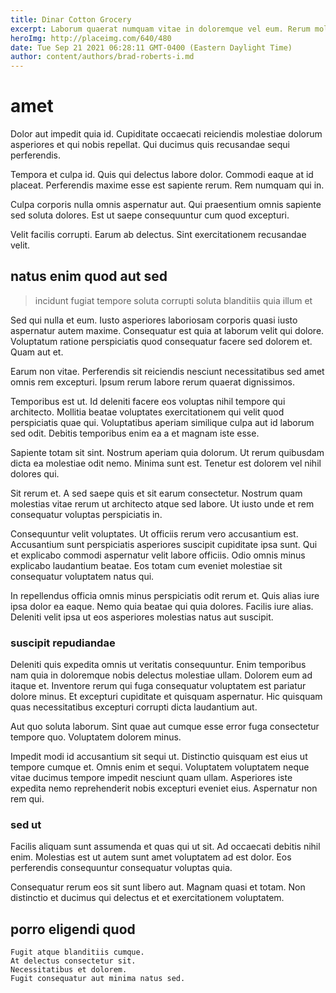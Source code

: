 ```yaml
---
title: Dinar Cotton Grocery
excerpt: Laborum quaerat numquam vitae in doloremque vel eum. Rerum molestiae neque odit perferendis eaque placeat quasi. Itaque eos quod sapiente autem nam. Incidunt alias et.
heroImg: http://placeimg.com/640/480
date: Tue Sep 21 2021 06:28:11 GMT-0400 (Eastern Daylight Time)
author: content/authors/brad-roberts-i.md
---
```

# amet

Dolor aut impedit quia id. Cupiditate occaecati reiciendis molestiae dolorum asperiores et qui nobis repellat. Qui ducimus quis recusandae sequi perferendis.
  
Tempora et culpa id. Quis qui delectus labore dolor. Commodi eaque at id placeat. Perferendis maxime esse est sapiente rerum. Rem numquam qui in.
  
Culpa corporis nulla omnis aspernatur aut. Qui praesentium omnis sapiente sed soluta dolores. Est ut saepe consequuntur cum quod excepturi.
  
Velit facilis corrupti. Earum ab delectus. Sint exercitationem recusandae velit.

## natus enim quod aut sed

> incidunt fugiat tempore soluta corrupti soluta blanditiis quia illum et

Sed qui nulla et eum. Iusto asperiores laboriosam corporis quasi iusto aspernatur autem maxime. Consequatur est quia at laborum velit qui dolore. Voluptatum ratione perspiciatis quod consequatur facere sed dolorem et. Quam aut et.
  
Earum non vitae. Perferendis sit reiciendis nesciunt necessitatibus sed amet omnis rem excepturi. Ipsum rerum labore rerum quaerat dignissimos.
  
Temporibus est ut. Id deleniti facere eos voluptas nihil tempore qui architecto. Mollitia beatae voluptates exercitationem qui velit quod perspiciatis quae qui. Voluptatibus aperiam similique culpa aut id laborum sed odit. Debitis temporibus enim ea a et magnam iste esse.
  
Sapiente totam sit sint. Nostrum aperiam quia dolorum. Ut rerum quibusdam dicta ea molestiae odit nemo. Minima sunt est. Tenetur est dolorem vel nihil dolores qui.
  
Sit rerum et. A sed saepe quis et sit earum consectetur. Nostrum quam molestias vitae rerum ut architecto atque sed labore. Ut iusto unde et rem consequatur voluptas perspiciatis in.
  
Consequuntur velit voluptates. Ut officiis rerum vero accusantium est. Accusantium sunt perspiciatis asperiores suscipit cupiditate ipsa sunt. Qui et explicabo commodi aspernatur velit labore officiis. Odio omnis minus explicabo laudantium beatae. Eos totam cum eveniet molestiae sit consequatur voluptatem natus qui.
  
In repellendus officia omnis minus perspiciatis odit rerum et. Quis alias iure ipsa dolor ea eaque. Nemo quia beatae qui quia dolores. Facilis iure alias. Deleniti velit ipsa ut eos asperiores molestias natus aut suscipit.

### suscipit repudiandae

Deleniti quis expedita omnis ut veritatis consequuntur. Enim temporibus nam quia in doloremque nobis delectus molestiae ullam. Dolorem eum ad itaque et. Inventore rerum qui fuga consequatur voluptatem est pariatur dolore minus. Et excepturi cupiditate et quisquam aspernatur. Hic quisquam quas necessitatibus excepturi corrupti dicta laudantium aut.
  
Aut quo soluta laborum. Sint quae aut cumque esse error fuga consectetur tempore quo. Voluptatem dolorem minus.
  
Impedit modi id accusantium sit sequi ut. Distinctio quisquam est eius ut tempore cumque et. Omnis enim et sequi. Voluptatem voluptatem neque vitae ducimus tempore impedit nesciunt quam ullam. Asperiores iste expedita nemo reprehenderit nobis excepturi eveniet eius. Aspernatur non rem qui.

### sed ut

Facilis aliquam sunt assumenda et quas qui ut sit. Ad occaecati debitis nihil enim. Molestias est ut autem sunt amet voluptatem ad est dolor. Eos perferendis consequuntur consequatur voluptas quia.
  
Consequatur rerum eos sit sunt libero aut. Magnam quasi et totam. Non distinctio et ducimus qui delectus et et exercitationem voluptatem.

## porro eligendi quod

```text
Fugit atque blanditiis cumque.
At delectus consectetur sit.
Necessitatibus et dolorem.
Fugit consequatur aut minima natus sed.
```

